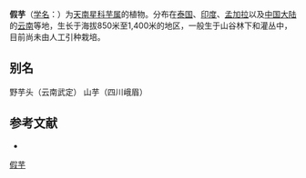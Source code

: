 {{Speciesbox 
| genus = Colocasia
| species = fallax
| status = LC
| status_system = IUCN3.1
| status_ref = <ref name="iucn">{{cite iucn |author= Nguyen, T.H.T |year=2011 |title=''Colocasia fallax'' |volume=2011 |page=e.T194794A8902631 |doi=10.2305/IUCN.UK.2011-2.RLTS.T194794A8902631.en |access-date=2020-05-16}}</ref>
| authority = Schott
}}
'''假芋'''（[[学名|学名]]：{{lang|la|''Colocasia fallax''}}）为[[天南星科|天南星科]][[芋属|芋属]]的植物。分布在[[泰国|泰国]]、[[印度|印度]]、[[孟加拉|孟加拉]]以及[[中国大陆|中国大陆]]的[[云南|云南]]等地，生长于海拔850米至1,400米的地区，一般生于山谷林下和灌丛中，目前尚未由人工引种栽培。

== 别名 ==
野芋头（云南武定） 山芋（四川峨眉）

== 参考文献 ==
<div class="references-small">
{{reflist}}
* {{cite web| url =http://www.bioinfo.cn/db05/KmzwSpecies.php?action=view&id=1374| title =假芋| work =《中国高等植物数据库全库》| publisher =中国科学院微生物研究所| author =昆明植物研究所| accessdate =2009-02-22| deadurl =yes| archiveurl =https://web.archive.org/web/20160305080936/http://www.bioinfo.cn/db05/KmzwSpecies.php?action=view&id=1374| archivedate =2016-03-05}}
</div>
{{Taxonbar|from=Q10888685}}

{{DEFAULTSORT:Colocasia fallax}}
[[Category:芋属|假芋]]


{{Araceae-stub}}